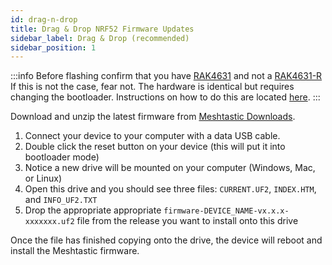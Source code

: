 ```yaml
---
id: drag-n-drop
title: Drag & Drop NRF52 Firmware Updates
sidebar_label: Drag & Drop (recommended)
sidebar_position: 1
---
```



:::info
Before flashing confirm that you have [RAK4631](https://docs.rakwireless.com/Product-Categories/WisBlock/RAK4631/) and not a [RAK4631-R](https://docs.rakwireless.com/Product-Categories/WisBlock/RAK4631-R/) If this is not the case, fear not. The hardware is identical but requires changing the bootloader. Instructions on how to do this are located [here](/docs/getting-started/flashing-firmware/nrf52/#convert-rak4631-r-to-rak4631).
:::

Download and unzip the latest firmware from [Meshtastic Downloads](https://meshtastic.org/downloads).

1. Connect your device to your computer with a data USB cable.
2. Double click the reset button on your device (this will put it into bootloader mode) 
3. Notice a new drive will be mounted on your computer (Windows, Mac, or Linux)
4. Open this drive and you should see three files: `CURRENT.UF2`, `INDEX.HTM`, and `INFO_UF2.TXT`
5. Drop the appropriate appropriate `firmware-DEVICE_NAME-vx.x.x-xxxxxxx.uf2` file from the release you want to install onto this drive

Once the file has finished copying onto the drive, the device will reboot and install the Meshtastic firmware. 